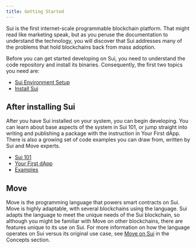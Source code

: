 ```yaml
---
title: Getting Started
---
```


Sui is the first internet-scale programmable blockchain platform. That might read like marketing speak, but as you peruse the documentation to understand the technology, you will discover that Sui addresses many of the problems that hold blockchains back from mass adoption. 

Before you can get started developing on Sui, you need to understand the code repository and install its binaries. Consequently, the first two topics you need are:

- [Sui Environment Setup](./getting-started/sui-environment.mdx)
- [Install Sui](./getting-started/sui-install.mdx)

## After installing Sui

After you have Sui installed on your system, you can begin developing. You can learn about base aspects of the system in Sui 101, or jump straight into writing and publishing a package with the instruction in Your First dApp. There is also a growing set of code examples you can draw from, written by Sui and Move experts. 

- [Sui 101](./sui-101.mdx)
- [Your First dApp](./first-app.mdx)
- [Examples](./app-examples.mdx)

## Move

Move is the programming language that powers smart contracts on Sui. Move is highly adaptable, with several blockchains using the language. Sui adapts the language to meet the unique needs of the Sui blockchain, so although you might be familiar with Move on other blockchains, there are features unique to its use on Sui. For more information on how the language operates on Sui versus its original use case, see [Move on Sui](/concepts/sui-move-concepts/move-on-sui.mdx) in the Concepts section.